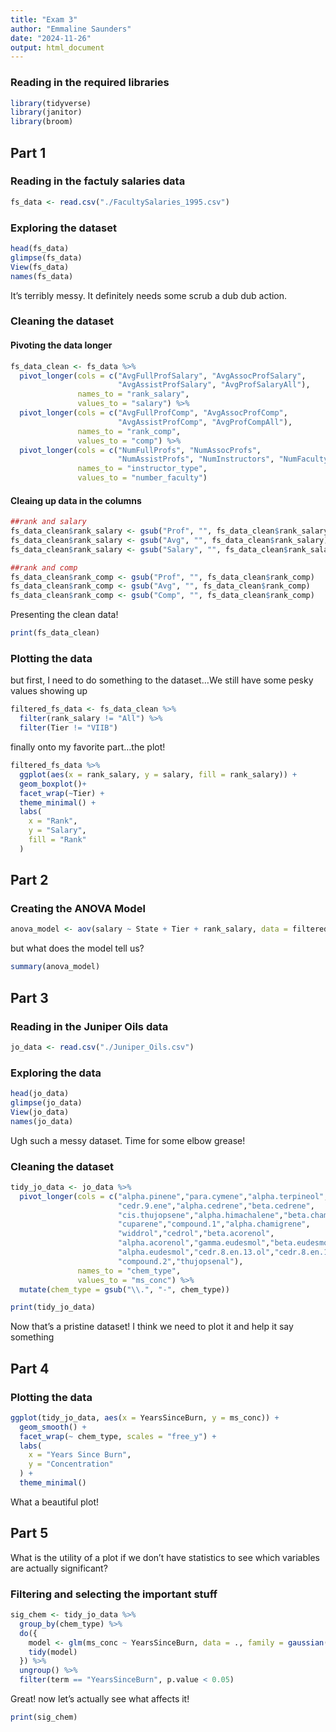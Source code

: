 ```yaml
---
title: "Exam 3"
author: "Emmaline Saunders"
date: "2024-11-26"
output: html_document
---
```


### Reading in the required libraries

```r
library(tidyverse)
library(janitor)
library(broom)
```

## Part 1

### Reading in the factuly salaries data

```r
fs_data <- read.csv("./FacultySalaries_1995.csv")
```

### Exploring the dataset

```r
head(fs_data)
glimpse(fs_data)
View(fs_data)
names(fs_data)
```
It's terribly messy. It definitely needs some scrub a dub dub action. 
 
### Cleaning the dataset

#### Pivoting the data longer
```r

fs_data_clean <- fs_data %>%
  pivot_longer(cols = c("AvgFullProfSalary", "AvgAssocProfSalary", 
                        "AvgAssistProfSalary", "AvgProfSalaryAll"),
               names_to = "rank_salary", 
               values_to = "salary") %>%
  pivot_longer(cols = c("AvgFullProfComp", "AvgAssocProfComp", 
                        "AvgAssistProfComp", "AvgProfCompAll"),
               names_to = "rank_comp", 
               values_to = "comp") %>%
  pivot_longer(cols = c("NumFullProfs", "NumAssocProfs", 
                        "NumAssistProfs", "NumInstructors", "NumFacultyAll"),
               names_to = "instructor_type", 
               values_to = "number_faculty")
```

#### Cleaing up data in the columns

```r
##rank and salary
fs_data_clean$rank_salary <- gsub("Prof", "", fs_data_clean$rank_salary)
fs_data_clean$rank_salary <- gsub("Avg", "", fs_data_clean$rank_salary)
fs_data_clean$rank_salary <- gsub("Salary", "", fs_data_clean$rank_salary)

##rank and comp
fs_data_clean$rank_comp <- gsub("Prof", "", fs_data_clean$rank_comp)
fs_data_clean$rank_comp <- gsub("Avg", "", fs_data_clean$rank_comp)
fs_data_clean$rank_comp <- gsub("Comp", "", fs_data_clean$rank_comp)

```
Presenting the clean data!
```r
print(fs_data_clean)
```


### Plotting the data
but first, I need to do something to the dataset...We still have some pesky values showing up
```r
filtered_fs_data <- fs_data_clean %>%
  filter(rank_salary != "All") %>%
  filter(Tier != "VIIB")
```

finally onto my favorite part...the plot!

```r
filtered_fs_data %>%
  ggplot(aes(x = rank_salary, y = salary, fill = rank_salary)) +
  geom_boxplot()+
  facet_wrap(~Tier) +
  theme_minimal() +
  labs(
    x = "Rank",           
    y = "Salary",
    fill = "Rank"
  )

```


## Part 2

### Creating the ANOVA Model

```r
anova_model <- aov(salary ~ State + Tier + rank_salary, data = filtered_fs_data)

```

but what does the model tell us?

```r
summary(anova_model)
```

## Part 3

### Reading in the Juniper Oils data

```r
jo_data <- read.csv("./Juniper_Oils.csv") 
```

### Exploring the data
```r

head(jo_data)
glimpse(jo_data)
View(jo_data)
names(jo_data)

```

Ugh such a messy dataset. Time for some elbow grease!

### Cleaning the dataset

```r
tidy_jo_data <- jo_data %>%
  pivot_longer(cols = c("alpha.pinene","para.cymene","alpha.terpineol",
                        "cedr.9.ene","alpha.cedrene","beta.cedrene",
                        "cis.thujopsene","alpha.himachalene","beta.chamigrene",
                        "cuparene","compound.1","alpha.chamigrene",
                        "widdrol","cedrol","beta.acorenol",
                        "alpha.acorenol","gamma.eudesmol","beta.eudesmol",
                        "alpha.eudesmol","cedr.8.en.13.ol","cedr.8.en.15.ol",
                        "compound.2","thujopsenal"), 
               names_to = "chem_type", 
               values_to = "ms_conc") %>%
  mutate(chem_type = gsub("\\.", "-", chem_type))

print(tidy_jo_data)
```

Now that's a pristine dataset! I think we need to plot it and help it say something

## Part 4

### Plotting the data
```r
ggplot(tidy_jo_data, aes(x = YearsSinceBurn, y = ms_conc)) +
  geom_smooth() +
  facet_wrap(~ chem_type, scales = "free_y") +
  labs(
    x = "Years Since Burn",
    y = "Concentration"
  ) +
  theme_minimal()
```
What a beautiful plot!

## Part 5

What is the utility of a plot if we don't have statistics to see which variables are actually significant?

### Filtering and selecting the important stuff
```r
sig_chem <- tidy_jo_data %>%
  group_by(chem_type) %>%                       
  do({
    model <- glm(ms_conc ~ YearsSinceBurn, data = ., family = gaussian())
    tidy(model)                                    
  }) %>%
  ungroup() %>%
  filter(term == "YearsSinceBurn", p.value < 0.05) 
```

Great! now let's actually see what affects it!

```r
print(sig_chem)
```
